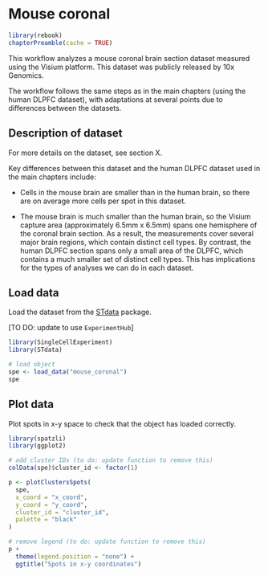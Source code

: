 # Mouse coronal {#mouse_coronal}

```r
library(rebook)
chapterPreamble(cache = TRUE)
```


This workflow analyzes a mouse coronal brain section dataset measured using the Visium platform. This dataset was publicly released by 10x Genomics.

The workflow follows the same steps as in the main chapters (using the human DLPFC dataset), with adaptations at several points due to differences between the datasets.



## Description of dataset {#mouse_coronal_dataset}

For more details on the dataset, see section X.

Key differences between this dataset and the human DLPFC dataset used in the main chapters include:

- Cells in the mouse brain are smaller than in the human brain, so there are on average more cells per spot in this dataset.

- The mouse brain is much smaller than the human brain, so the Visium capture area (approximately 6.5mm x 6.5mm) spans one hemisphere of the coronal brain section. As a result, the measurements cover several major brain regions, which contain distinct cell types. By contrast, the human DLPFC section spans only a small area of the DLPFC, which contains a much smaller set of distinct cell types. This has implications for the types of analyses we can do in each dataset.



## Load data

Load the dataset from the [STdata](https://github.com/lmweber/STdata) package.

[TO DO: update to use `ExperimentHub`]

```r
library(SingleCellExperiment)
library(STdata)

# load object
spe <- load_data("mouse_coronal")
spe
```


## Plot data

Plot spots in x-y space to check that the object has loaded correctly.

```r
library(spatzli)
library(ggplot2)

# add cluster IDs (to do: update function to remove this)
colData(spe)$cluster_id <- factor(1)

p <- plotClustersSpots(
  spe, 
  x_coord = "x_coord", 
  y_coord = "y_coord", 
  cluster_id = "cluster_id", 
  palette = "black"
)

# remove legend (to do: update function to remove this)
p + 
  theme(legend.position = "none") + 
  ggtitle("Spots in x-y coordinates")
```


